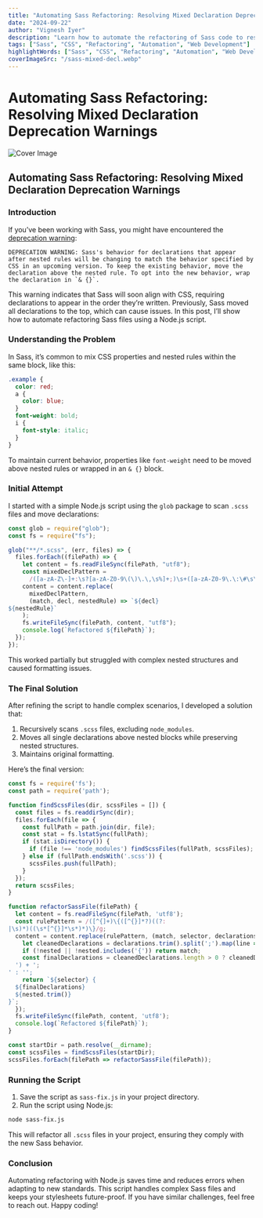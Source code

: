 ```yaml
---
title: "Automating Sass Refactoring: Resolving Mixed Declaration Deprecation Warnings"
date: "2024-09-22"
author: "Vignesh Iyer"
description: "Learn how to automate the refactoring of Sass code to resolve mixed declaration deprecation warnings."
tags: ["Sass", "CSS", "Refactoring", "Automation", "Web Development"]
highlightWords: ["Sass", "CSS", "Refactoring", "Automation", "Web Development"]
coverImageSrc: "/sass-mixed-decl.webp"
---
```


# Automating Sass Refactoring: Resolving Mixed Declaration Deprecation Warnings

![Cover Image](/sass-mixed-decl.webp)

## Automating Sass Refactoring: Resolving Mixed Declaration Deprecation Warnings

### Introduction

If you’ve been working with Sass, you might have encountered the [deprecation warning](https://sass-lang.com/documentation/breaking-changes/mixed-decls/):

```
DEPRECATION WARNING: Sass's behavior for declarations that appear after nested rules will be changing to match the behavior specified by CSS in an upcoming version. To keep the existing behavior, move the declaration above the nested rule. To opt into the new behavior, wrap the declaration in `& {}`.
```

This warning indicates that Sass will soon align with CSS, requiring declarations to appear in the order they’re written. Previously, Sass moved all declarations to the top, which can cause issues. In this post, I’ll show how to automate refactoring Sass files using a Node.js script.

### Understanding the Problem

In Sass, it’s common to mix CSS properties and nested rules within the same block, like this:

```scss
.example {
  color: red;
  a {
    color: blue;
  }
  font-weight: bold;
  i {
    font-style: italic;
  }
}
```

To maintain current behavior, properties like `font-weight` need to be moved above nested rules or wrapped in an `& {}` block.

### Initial Attempt

I started with a simple Node.js script using the `glob` package to scan `.scss` files and move declarations:

```javascript
const glob = require("glob");
const fs = require("fs");

glob("**/*.scss", (err, files) => {
  files.forEach((filePath) => {
    let content = fs.readFileSync(filePath, "utf8");
    const mixedDeclPattern =
      /([a-zA-Z\-]+:\s?[a-zA-Z0-9\(\)\.\,\s%]+;)\s+([a-zA-Z0-9\.\:\#\s\(\)\,\>\+\~]+?\s*\{)/g;
    content = content.replace(
      mixedDeclPattern,
      (match, decl, nestedRule) => `${decl}
${nestedRule}`
    );
    fs.writeFileSync(filePath, content, "utf8");
    console.log(`Refactored ${filePath}`);
  });
});
```

This worked partially but struggled with complex nested structures and caused formatting issues.

### The Final Solution

After refining the script to handle complex scenarios, I developed a solution that:

1. Recursively scans `.scss` files, excluding `node_modules`.
2. Moves all single declarations above nested blocks while preserving nested structures.
3. Maintains original formatting.

Here’s the final version:

```javascript
const fs = require('fs');
const path = require('path');

function findScssFiles(dir, scssFiles = []) {
  const files = fs.readdirSync(dir);
  files.forEach(file => {
    const fullPath = path.join(dir, file);
    const stat = fs.lstatSync(fullPath);
    if (stat.isDirectory()) {
      if (file !== 'node_modules') findScssFiles(fullPath, scssFiles);
    } else if (fullPath.endsWith('.scss')) {
      scssFiles.push(fullPath);
    }
  });
  return scssFiles;
}

function refactorSassFile(filePath) {
  let content = fs.readFileSync(filePath, 'utf8');
  const rulePattern = /([^{]+)\{([^{}]*?)((?:
|\s)*)((\s*[^{}]*\s*)*)\}/g;
  content = content.replace(rulePattern, (match, selector, declarations, ws, nested) => {
    let cleanedDeclarations = declarations.trim().split(';').map(line => line.trim()).filter(Boolean);
    if (!nested || !nested.includes('{')) return match;
    const finalDeclarations = cleanedDeclarations.length > 0 ? cleanedDeclarations.join(';
  ') + ';
' : '';
    return `${selector} {
  ${finalDeclarations}
  ${nested.trim()}
}`;
  });
  fs.writeFileSync(filePath, content, 'utf8');
  console.log(`Refactored ${filePath}`);
}

const startDir = path.resolve(__dirname);
const scssFiles = findScssFiles(startDir);
scssFiles.forEach(filePath => refactorSassFile(filePath));
```

### Running the Script

1. Save the script as `sass-fix.js` in your project directory.
2. Run the script using Node.js:

```bash
node sass-fix.js
```

This will refactor all `.scss` files in your project, ensuring they comply with the new Sass behavior.

### Conclusion

Automating refactoring with Node.js saves time and reduces errors when adapting to new standards. This script handles complex Sass files and keeps your stylesheets future-proof. If you have similar challenges, feel free to reach out. Happy coding!
